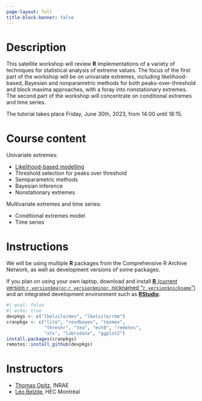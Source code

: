 ```yaml
---
page-layout: full
title-block-banner: false
---
```


# Description

This satellite workshop will review **R** implementations of a variety of techniques for statistical analysis of extreme values. The focus of the first part of the workshop will be on univariate extremes, including likelihood-based, Bayesian and nonparametric methods for both peaks-over-threshold and block maxima approaches, with a foray into nonstationary extremes. The second part of the workshop will concentrate on conditional extremes and time series.

The tutorial takes place Friday, June 30th, 2023, from 14:00 until 18:15. 

# Course content

Univariate extremes: 

- [Likelihood-based modelling](slides/EVA2023-Rsoftware-likelihood.html)
- Threshold selection for peaks over threshold
- Semiparametric methods
- Bayesian inference
- Nonstationary extremes

Multivariate extremes and time series:

- Conditional extremes model
- Time series


# Instructions

We will be using multiple **R** packages from the Comprehensive R Archive Network, as well as development versions of some packages.

If you plan on using your own laptop, download and install [**R** (current version `r version$major`.`r version$minor`, nicknamed "`r version$nickname`")](https://cran.r-project.org/) and an integrated development environment such as [**RStudio**](https://www.rstudio.com/products/rstudio/download/#download).

```r
#| eval: false
#| echo: true
devpkgs <- c("lbelzile/mev", "lbelzile/rbm")
cranpkgs <- c("lite", "revdbayes", "texmex",
              "threshr", "tea", "evt0", "remotes",
              "xts", "lubridate", "ggplot2")
install.packages(cranpkgs)
remotes::install_github(devpkgs)
```

# Instructors

- [Thomas Opitz](https://biosp.mathnum.inrae.fr/homepage-thomas-opitz), INRAE
- [Léo Belzile](https://lbelzile.bitbucket.io), HEC Montréal

